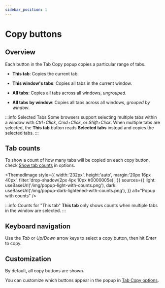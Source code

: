 ```yaml
---
sidebar_position: 1
---
```



# Copy buttons

## Overview

Each button in the Tab Copy popup copies a particular range of tabs.

- **This tab**: Copies the current tab.

- **This window's tabs**: Copies all tabs in the current window.

- **All tabs**: Copies all tabs across all windows, _ungrouped_.

- **All tabs by window**: Copies all tabs across all windows, _grouped by window_.

:::info Selected Tabs
Some browsers support selecting multiple tabs within a window with _Ctrl+Click_, _Cmd+Click_, or _Shift+Click_. When multiple tabs are selected, the **This tab** button reads **Selected tabs** instead and copies the selected tabs.
:::

## Tab counts

To show a count of how many tabs will be copied on each copy button, check [Show tab counts](../options.mdx#show-tab-counts) in options.

<ThemedImage
  style={{
    width:'232px',
    height:'auto',
    margin:'20px 16px 40px',
    filter:'drop-shadow(2px 4px 10px #0000005e)',
  }}
  sources={{
    light: useBaseUrl('/img/popup-light-with-counts.png'),
    dark: useBaseUrl('/img/popup-dark-lightened-with-counts.png'),
  }}
  alt="Popup with counts"
/>

:::info Counts for "This tab"
**This tab** only shows counts when multiple tabs in the window are selected.
:::

## Keyboard navigation

Use the _Tab_ or _Up/Down_ arrow keys to select a copy button, then hit _Enter_ to copy.

## Customization

By default, all copy buttons are shown.

You can customize which buttons appear in the popup in [Tab Copy options](../options.mdx#ranges).
